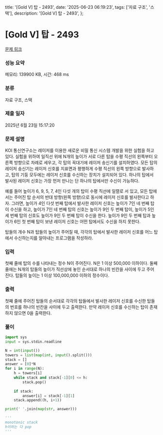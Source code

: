   title: '[Gold V] 탑 - 2493',
  date: '2025-06-23 06:19:23',
  tags: ['자료 구조', '스택'],
  description: '[Gold V] 탑 - 2493',
};

# [Gold V] 탑 - 2493 

[문제 링크](https://www.acmicpc.net/problem/2493) 

### 성능 요약

메모리: 139900 KB, 시간: 468 ms

### 분류

자료 구조, 스택

### 제출 일자

2025년 6월 23일 15:17:20

### 문제 설명

KOI 통신연구소는 레이저를 이용한 새로운 비밀 통신 시스템 개발을 위한 실험을 하고 있다. 실험을 위하여 일직선 위에 N개의 높이가 서로 다른 탑을 수평 직선의 왼쪽부터 오른쪽 방향으로 차례로 세우고, 각 탑의 꼭대기에 레이저 송신기를 설치하였다. 모든 탑의 레이저 송신기는 레이저 신호를 지표면과 평행하게 수평 직선의 왼쪽 방향으로 발사하고, 탑의 기둥 모두에는 레이저 신호를 수신하는 장치가 설치되어 있다. 하나의 탑에서 발사된 레이저 신호는 가장 먼저 만나는 단 하나의 탑에서만 수신이 가능하다. 

예를 들어 높이가 6, 9, 5, 7, 4인 다섯 개의 탑이 수평 직선에 일렬로 서 있고, 모든 탑에서는 주어진 탑 순서의 반대 방향(왼쪽 방향)으로 동시에 레이저 신호를 발사한다고 하자. 그러면, 높이가 4인 다섯 번째 탑에서 발사한 레이저 신호는 높이가 7인 네 번째 탑이 수신을 하고, 높이가 7인 네 번째 탑의 신호는 높이가 9인 두 번째 탑이, 높이가 5인 세 번째 탑의 신호도 높이가 9인 두 번째 탑이 수신을 한다. 높이가 9인 두 번째 탑과 높이가 6인 첫 번째 탑이 보낸 레이저 신호는 어떤 탑에서도 수신을 하지 못한다.

탑들의 개수 N과 탑들의 높이가 주어질 때, 각각의 탑에서 발사한 레이저 신호를 어느 탑에서 수신하는지를 알아내는 프로그램을 작성하라. 

### 입력 

 첫째 줄에 탑의 수를 나타내는 정수 N이 주어진다. N은 1 이상 500,000 이하이다. 둘째 줄에는 N개의 탑들의 높이가 직선상에 놓인 순서대로 하나의 빈칸을 사이에 두고 주어진다. 탑들의 높이는 1 이상 100,000,000 이하의 정수이다.

### 출력 

 첫째 줄에 주어진 탑들의 순서대로 각각의 탑들에서 발사한 레이저 신호를 수신한 탑들의 번호를 하나의 빈칸을 사이에 두고 출력한다. 만약 레이저 신호를 수신하는 탑이 존재하지 않으면 0을 출력한다.

### 풀이
```python
import sys
input = sys.stdin.readline

N = int(input())
towers = list(map(int, input().split()))
stack = []
answer = [0]*N
for i in range(N):
    h = towers[i]
    while stack and stack[-1][0] <= h:
        stack.pop()
    
    if stack:
        answer[i] = stack[-1][1]
    stack.append((h, i+1))

print(' '.join(map(str, answer)))

'''
monotonic stack
h이하는 다 pop
'''
```
